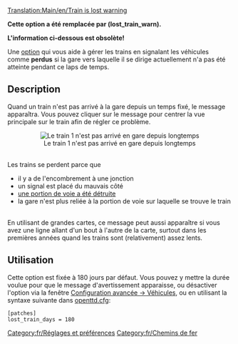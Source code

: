 [[Translation:Main/en/Train is lost warning]]
{{fr/Dépassé|Remplacé par les nouvelles informations sur l'option}}


'''Cette option a été remplacée par (lost_train_warn).'''

'''L'information ci-dessous est obsolète!'''


Une [[Main/fr/Options avancées|option]] qui vous aide à gérer les trains en signalant les véhicules comme '''perdus''' si la gare vers laquelle il se dirige actuellement n'a pas été atteinte pendant ce laps de temps.

== Description ==

Quand un train n'est pas arrivé à la gare depuis un temps fixé, le message apparaîtra.
Vous pouvez cliquer sur le message pour centrer la vue principale sur le train afin de régler ce problème.
<center>[[File:en/Losttrain.png|center|none|frame|Le train 1 n'est pas arrivé en gare depuis longtemps]]</center>
<br>
Les trains se perdent parce que
<ul>
<li>il y a de l'encombrement à une jonction</li>
<li>un signal est placé du mauvais côté</li>
<li>[[Main/fr/Catastrophes|une portion de voie a été détruite]]</li>
<li>la gare n'est plus reliée à la portion de voie sur laquelle se trouve le train</li>
</ul>
<br>
En utilisant de grandes cartes, ce message peut aussi apparaître si vous avez une ligne allant d'un bout à l'autre de la carte, surtout dans les premières années quand les trains sont (relativement) assez lents.
<br>

== Utilisation ==
Cette option est fixée à 180 jours par défaut. Vous pouvez y mettre la durée voulue pour que le message d'avertissement apparaisse, ou désactiver l'option via la fenêtre [[Main/en/Options avancées/Véhicules/Fr#Avertir qu'un train est perdu|Configuration avancée -> Véhicules]], ou en utilisant la syntaxe suivante dans [[Main/fr/Openttd.cfg|openttd.cfg]]:

<pre>
[patches]
lost_train_days = 180
</pre>

[[Category:fr/Réglages et préférences]]
[[Category:fr/Chemins de fer]]